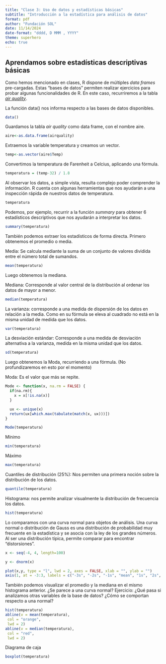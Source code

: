 ```yaml
---
title: "Clase 3: Uso de datos y estadísticas básicas"
subtitle: "Introducción a la estadística para análisis de datos"
format: pdf
author: "Fundación SOL"
date: 11/14/2024
date-format: "dddd, D MMM , YYYY"
theme: superhero
echo: true
---
```

<!--format:
      revealjs:
        smaller: true
        scrollable: true -->

## Aprendamos sobre estadísticas descriptivas básicas

Como hemos mencionado en clases, R dispone de múltiples *data frames* pre-cargadas. Estas "bases de datos" permiten realizar ejercicios para probar algunas funcionalidades de R. En este caso, recurriremos a la tabla [*air quality*](https://stat.ethz.ch/R-manual/R-devel/library/datasets/html/airquality.html). 

La función data() nos informa respecto a las bases de datos disponibles. 

```r
data() 
```

Guardamos la tabla *air quality* como data frame, con el nombre aire. 

```r
aire<-as.data.frame(airquality)
```

Extraemos la variable temperatura y creamos un vector. 

```r
temp<-as.vector(aire$Temp)
```

Convertimos la temperatura de Farenheit a Celcius, aplicando una fórmula.

```r
temperatura = (temp-32) / 1.8 
```

Al observar los datos, a simple vista, resulta complejo poder comprender la información. R cuenta con algunas herramientas que nos ayudarán a una inspección rápida de nuestros datos de temperatura. 

```r
temperatura
```

Podemos, por ejemplo, recurrir a la función *summary* para obtener 6 estadísticos descriptivos que nos ayudarán a interpretar los datos. 

```r
summary(temperatura)
```

También podemos extraer los estadísticos de forma directa. Primero obtenemos el promedio o media.

Media: Se calcula mediante la suma de un conjunto de valores dividida entre el número total de sumandos.

```r
mean(temperatura)
```

Luego obtenemos la mediana. 

Mediana: Corresponde al valor central de la distribución al ordenar los datos de mayor a menor. 

```r
median(temperatura)
```

La varianza: corresponde a una medida de dispersión de los datos en relación a la media. Como en su fórmula se eleva al cuadrado no está en la misma unidad de medida que los datos. 

```r
var(temperatura)
```

La desviación estándar: Corresponde a una medida de desviación alternativa a la varianza, medida en la misma unidad que los datos. 

```r
sd(temperatura)
``` 

Luego obtenemos la Moda, recurriendo a una fórmula. (No profundizaremos en esto por el momento)

Moda: Es el valor que más se repite.

```r
Mode <- function(x, na.rm = FALSE) {
  if(na.rm){
    x = x[!is.na(x)]
  }

  ux <- unique(x)
  return(ux[which.max(tabulate(match(x, ux)))])
}

Mode(temperatura)
```

Mínimo 

```r
min(temperatura)
``` 

Máximo

```r
max(temperatura)
```

Cuantiles de distribución (25%): Nos permiten una primera noción sobre la distribución de los datos. 

```r
quantile(temperatura)
```

Histograma: nos permite analizar visualmente la distribución de frecuencia los datos.  

```r
hist(temperatura)
```

Lo comparamos con una curva normal para objetos de análisis. Una curva normal o distribución de Gauss es una distribución de probabilidad muy frecuente en la estadística y se asocia con la ley de los grandes números. Al ser una distribución típica, permite comparar para encontrar "distorsiones". 

```r
x <- seq(-4, 4, length=100)
```

```r
y <- dnorm(x)
```

```r
plot(x,y, type = "l", lwd = 2, axes = FALSE, xlab = "", ylab = "")
axis(1, at = -3:3, labels = c("-3s", "-2s", "-1s", "mean", "1s", "2s", "3s"))
```

También podemos visualizar el promedio y la mediana en el mismo histograma anterior. ¿Se parece a una curva normal? Ejercicio: ¿Qué pasa si analizamos otras variables de la base de datos? ¿Cómo se comportan respecto a una normal? 

```r
hist(temperatura)
abline(v = mean(temperatura),
 col = "orange",
 lwd = 2)
abline(v = median(temperatura),
 col = "red",
 lwd = 2)
```

Diagrama de caja

```r
boxplot(temperatura)
```

